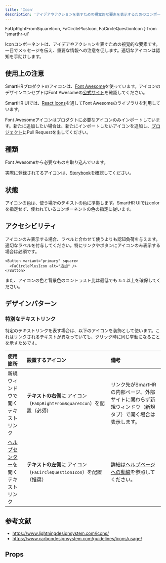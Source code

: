 ```yaml
---
title: 'Icon'
description: 'アイデアやアクションを表すための視覚的な要素を表示するためのコンポーネントです。'
---
```


  FaUpRightFromSquareIcon,
  FaCirclePlusIcon,
  FaCircleQuestionIcon
} from 'smarthr-ui'

Iconコンポーネントは、アイデアやアクションを表すための視覚的な要素です。  
一目でメッセージを伝え、重要な情報への注意を促します。適切なアイコンは認知を手助けします。

<ComponentStory name="Icon" />

## 使用上の注意

SmartHRプロダクトのアイコンは、[Font Awesome](https://fontawesome.com/)を使っています。アイコンのデザインコンセプトはFont Awesomeの[公式サイト](https://fontawesome.com/)を確認してください。

SmartHR UIでは、[React Icons](https://github.com/react-icons/react-icons)を通してFont Awesomeのライブラリを利用しています。

Font Awesomeアイコンはプロダクトに必要なアイコンのみインポートしています。新たに追加したい場合は、新たにインポートしたいアイコンを追加し、[プロジェクト](https://github.com/kufu/smarthr-ui)にPull Requestを出してください。

## 種類

Font Awesomeから必要なものを取り込んでいます。

実際に登録されてるアイコンは、[Storybook](https://story.smarthr-ui.dev/?path=/story/media（メディア）-icon--all)を確認してください。

## 状態

アイコンの色は、使う場所のテキストの色に準拠します。SmartHR UIではcolorを指定せず、使われているコンポーネントの色の指定に従います。

## アクセシビリティ

アイコンのみ表示する場合、ラベルと合わせて使うよりも認知負荷を与えます。適切なラベルを付与してください。特にリンクやボタンにアイコンのみ表示する場合は必須です。

```tsx editable codeBlock
<Button variant="primary" square>
  <FaCirclePlusIcon alt="追加" />
</Button>
```

また、アイコンの色と背景色のコントラスト比は最低でも `3:1` 以上を確保してください。

## デザインパターン

### 特別なテキストリンク

特定のテキストリンクを表す場合は、以下のアイコンを装飾として使います。これはリンクされるテキストが異なっていても、クリック時に同じ挙動になることを示すためです。

| 使用箇所 | 設置するアイコン | 備考 |
| :--- | :--- | :--- |
| 新規ウィンドウで開くテキストリンク | **テキストの右側**に <FaUpRightFromSquareIcon alt="新規ウィンドウ" color="TEXT_LINK" /> アイコン（`FaUpRightFromSquareIcon`）を配置（必須） | リンク先がSmartHRの内部ページ、外部サイトに関わらず新規ウィンドウ（新規タブ）で開く場合は表示します。 |
| [ヘルプセンター](https://support.smarthr.jp/ja/)を開くテキストリンク | **テキストの左側**に <FaCircleQuestionIcon alt="ヘルプセンター" color="TEXT_LINK" /> アイコン（`FaCircleQuestionIcon`）を配置（推奨） | 詳細は[ヘルプページへの動線](/products/design-patterns/help-link/#h3-2)を参照してください。 |


## 参考文献

* https://www.lightningdesignsystem.com/icons/
* https://www.carbondesignsystem.com/guidelines/icons/usage/


## Props

<ComponentPropsTable name="FaUpRightFromSquareIcon" />
